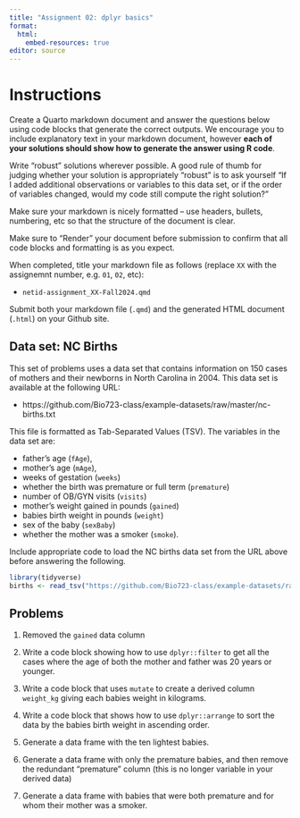 ```yaml
---
title: "Assignment 02: dplyr basics"
format: 
  html:
    embed-resources: true
editor: source
---
```


# Instructions

Create a Quarto markdown document and answer the questions below using code blocks that generate the correct outputs. We encourage you to include explanatory text in your markdown document, however **each of your solutions should show how to generate the answer using R code**.

Write "robust" solutions wherever possible. A good rule of thumb for judging whether your solution is appropriately "robust" is to ask yourself "If I added additional observations or variables to this data set, or if the order of variables changed, would my code still compute the right solution?"

Make sure your markdown is nicely formatted -- use headers, bullets, numbering, etc so that the structure of the document is clear.

Make sure to "Render" your document before submission to confirm that all code blocks and formatting is as you expect.

When completed, title your markdown file as follows (replace `XX` with the assignemnt number, e.g. `01`, `02`, etc):

-   `netid-assignment_XX-Fall2024.qmd`

Submit both your markdown file (`.qmd`) and the generated HTML document (`.html`) on your Github site.



## Data set: NC Births

This set of problems uses a data set that contains information on 150 cases of mothers and their newborns in North Carolina in 2004. This data set is available at the following URL:

* https://github.com/Bio723-class/example-datasets/raw/master/nc-births.txt

This file is formatted as Tab-Separated Values (TSV). The variables in the data set are: 
  
  * father's age (`fAge`),
  * mother's age (`mAge`),  
  * weeks of gestation (`weeks`)
  * whether the birth was premature or full term (`premature`)
  * number of OB/GYN visits (`visits`)
  * mother's weight gained in pounds (`gained`)
  * babies birth weight in pounds (`weight`) 
  * sex of the baby (`sexBaby`)
  * whether the mother was a smoker (`smoke`).


Include appropriate code to load the NC births data set from the URL above before answering the following.

```r
library(tidyverse)
births <- read_tsv("https://github.com/Bio723-class/example-datasets/raw/master/nc-births.txt")
```

## Problems

1. Removed the `gained` data column

1.  Write a code block showing how to use `dplyr::filter` to get all the cases where the age of both the mother and father was 20 years or younger.

1. Write a code block that uses `mutate` to create a derived column `weight_kg` giving each babies weight in kilograms.

1. Write a code block that shows how to use `dplyr::arrange` to sort the  data by the babies birth weight in ascending order.

1. Generate a data frame with the ten lightest babies.

1. Generate a data frame with only the premature babies, and then remove the redundant "premature" column (this is no longer variable in your derived data)

1. Generate a data frame with babies that were both premature and for whom their mother was a smoker.
  



